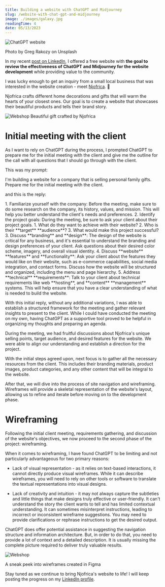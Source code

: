 ```yaml
---
title: Building a website with ChatGPT and Midjourney
slug: /website-with-chat-gpt-and-midjourney
image: ./images/galaxy.jpg
readingTime: 4
date: 05/13/2023
---
```


<Intro
  title={props.pageContext.frontmatter.title}
  readingTime={props.pageContext.frontmatter.readingTime}
  date={props.pageContext.frontmatter.date}
/>

![ChatGPT website](./images/galaxy.jpg)

<PhotoCaption>Photo by Greg Rakozy on Unsplash</PhotoCaption>

In my recent [post on LinkedIn](https://www.linkedin.com/posts/davinci2015_attention-all-entrepreneurs-and-business-activity-7054860124821106688-Jrwa?utm_source=share&utm_medium=member_desktop), I offered a free website with 
**the goal to review the effectiveness of ChatGPT and Midjourney for the website development** while providing value to the community.

I was lucky enough to get an inquiry from a small local business that was interested in the website creation - meet [Njofrica](https://www.instagram.com/studio.njofrica). 🤩

Njofrica crafts different home decorations and gifts that will warm the hearts of your closest ones.
Our goal is to create a website that showcases their beautiful products and tells their brand story.

![Webshop](./images/website-with-chat-gpt/njofrica-gift.jpeg)
<PhotoCaption>Beautiful gift crafted by Njofrica</PhotoCaption>

# Initial meeting with the client

As I want to rely on ChatGPT during the process, I prompted ChatGPT to prepare me for the initial meeting with the client and give me the outline for the call with all questions that I should go through with the client.

This was my prompt:

<Quote>
  I'm building a website for a company that is selling personal family gifts.
  Prepare me for the initial meeting with the client.
</Quote>

and this is the reply:

<Quote>
1. Familiarize yourself with the company: Before the meeting, make sure to do some research on the company, its history, values, and mission. This will help you better understand the client's needs and preferences.
2. Identify the project goals: During the meeting, be sure to ask your client about their project goals.
   1. What do they want to achieve with their website?
   2. Who is their **target** **audience**?
   3. What would make this project successful?
3. Discuss **branding** and **design**: The design of the website is critical for any business, and it's essential to understand the branding and design preferences of your client. Ask questions about their desired color scheme, imagery, and overall visual identity.
4. Discuss **website** **features** and **functionality**: Ask your client about the features they would like on their website, such as e-commerce capabilities, social media integration, and contact forms. Discuss how the website will be structured and organized, including the menu and page hierarchy.
5. Address **technical** **requirements**: Talk to your client about technical requirements like web **hosting**, and **content** **management** systems. This will help ensure that you have a clear understanding of what is needed to build the website.
</Quote>

With this initial reply, without any additional variations, I was able to establish a structured framework for the meeting and gather relevant insights to present to the client.
While I could have conducted the meeting on my own, having ChatGPT as a supportive tool proved to be helpful in organizing my thoughts and preparing an agenda.

During the meeting, we had fruitful discussions about Njofrica's unique selling points, target audience, and desired features for the website.
We were able to align our understanding and establish a direction for the project.

With the initial steps agreed upon, next focus is to gather all the necessary resources from the client.
This includes their branding materials, product images, product categories, and any other content that will be integral to the website.

After that, we will dive into the process of site navigation and wireframing.
Wireframes will provide a skeletal representation of the website's layout, allowing us to refine and iterate before moving on to the development phase.

# Wireframing

Following the initial client meeting, requirements gathering, and discussion of the website's objectives, we now proceed to the second phase of the project: wireframing.

When it comes to wireframing, I have found ChatGPT to be limiting and not particularly advantageous for two primary reasons:

- Lack of visual representation - as it relies on text-based interactions, it cannot directly produce visual wireframes. While it can describe wireframes, you will need to rely on other tools or software to translate the textual representations into visual designs.

- Lack of creativity and intuition - it may not always capture the subtleties and little things that make designs truly effective or user-friendly. It can't understand the story the client wants to tell and has limited contextual understanding. It can sometimes misinterpret instructions, leading to incorrect or inconsistent wireframe suggestions.
  You may need to provide clarifications or rephrase instructions to get the desired output.

ChatGPT does offer potential assistance in suggesting the navigation structure and information architecture. But, in order to do that, you need to provide a lot of context and a detailed description.
It is usually missing the complete picture required to deliver truly valuable results.

![Webshop](./images/website-with-chat-gpt/njofrica-wireframe.png)

<PhotoCaption>A sneak peek into wireframes created in Figma</PhotoCaption>

Stay tuned as we continue to bring Njofrica's website to life! 
I will keep posting the progress on my [LinkedIn profile](https://www.linkedin.com/in/davinci2015).
